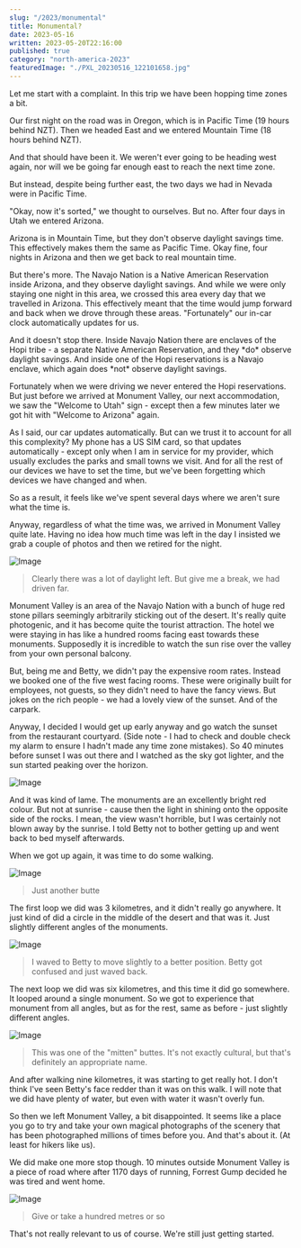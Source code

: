 ```yaml
---
slug: "/2023/monumental"
title: Monumental?
date: 2023-05-16
written: 2023-05-20T22:16:00
published: true
category: "north-america-2023"
featuredImage: "./PXL_20230516_122101658.jpg"
---
```


Let me start with a complaint.  In this trip we have been hopping time zones a bit.

Our first night on the road was in Oregon, which is in Pacific Time (19 hours behind NZT).  Then we headed East and we entered Mountain Time (18 hours behind NZT).

And that should have been it.  We weren't ever going to be heading west again, nor will we be going far enough east to reach the next time zone.

But instead, despite being further east, the two days we had in Nevada were in Pacific Time.

"Okay, now it's sorted," we thought to ourselves.  But no.  After four days in Utah we entered Arizona.

Arizona is in Mountain Time, but they don't observe daylight savings time.  This effectively makes them the same as Pacific Time.  Okay fine, four nights in Arizona and then we get back to real mountain time.

But there's more.  The Navajo Nation is a Native American Reservation inside Arizona, and they observe daylight savings.  And while we were only staying one night in this area, we crossed this area every day that we travelled in Arizona.  This effectively meant that the time would jump forward and back when we drove through these areas.  "Fortunately" our in-car clock automatically updates for us.

And it doesn't stop there.  Inside Navajo Nation there are enclaves of the Hopi tribe - a separate Native American Reservation, and they \*do\* observe daylight savings.  And inside one of the Hopi reservations is a Navajo enclave, which again does \*not\* observe daylight savings.

Fortunately when we were driving we never entered the Hopi reservations.  But just before we arrived at Monument Valley, our next accommodation, we saw the "Welcome to Utah" sign - except then a few minutes later we got hit with "Welcome to Arizona" again.

As I said, our car updates automatically.  But can we trust it to account for all this complexity?  My phone has a US SIM card, so that updates automatically - except only when I am in service for my provider, which usually excludes the parks and small towns we visit.  And for all the rest of our devices we have to set the time, but we've been forgetting which devices we have changed and when.

So as a result, it feels like we've spent several days where we aren't sure what the time is.

Anyway, regardless of what the time was, we arrived in Monument Valley quite late.  Having no idea how much time was left in the day I insisted we grab a couple of photos and then we retired for the night.

![Image](PXL_20230516_012234415.jpg)

> Clearly there was a lot of daylight left.  But give me a break, we had driven far.

Monument Valley is an area of the Navajo Nation with a bunch of huge red stone pillars seemingly arbitrarily sticking out of the desert.  It's really quite photogenic, and it has become quite the tourist attraction.  The hotel we were staying in has like a hundred rooms facing east towards these monuments.  Supposedly it is incredible to watch the sun rise over the valley from your own personal balcony.

But, being me and Betty, we didn't pay the expensive room rates.  Instead we booked one of the five west facing rooms.  These were originally built for employees, not guests, so they didn't need to have the fancy views.  But jokes on the rich people - we had a lovely view of the sunset.  And of the carpark.

Anyway, I decided I would get up early anyway and go watch the sunset from the restaurant courtyard.  (Side note - I had to check and double check my alarm to ensure I hadn't made any time zone mistakes).  So 40 minutes before sunset I was out there and I watched as the sky got lighter, and the sun started peaking over the horizon.

![Image](PXL_20230516_122101658.jpg)

And it was kind of lame.  The monuments are an excellently bright red colour.  But not at sunrise - cause then the light in shining onto the opposite side of the rocks.  I mean, the view wasn't horrible, but I was certainly not blown away by the sunrise.  I told Betty not to bother getting up and went back to bed myself afterwards.

When we got up again, it was time to do some walking.

![Image](PXL_20230516_163720622.jpg)

> Just another butte

The first loop we did was 3 kilometres, and it didn't really go anywhere.  It just kind of did a circle in the middle of the desert and that was it.  Just slightly different angles of the monuments.

![Image](PXL_20230516_170431947.jpg)

> I waved to Betty to move slightly to a better position.  Betty got confused and just waved back.

The next loop we did was six kilometres, and this time it did go somewhere.  It looped around a single monument.  So we got to experience that monument from all angles, but as for the rest, same as before - just slightly different angles.

![Image](PXL_20230516_183527567.jpg)

> This was one of the "mitten" buttes.  It's not exactly cultural, but that's definitely an appropriate name.

And after walking nine kilometres, it was starting to get really hot.  I don't think I've seen Betty's face redder than it was on this walk.  I will note that we did have plenty of water, but even with water it wasn't overly fun.

So then we left Monument Valley, a bit disappointed.  It seems like a place you go to try and take your own magical photographs of the scenery that has been photographed millions of times before you.  And that's about it.  (At least for hikers like us).

We did make one more stop though.  10 minutes outside Monument Valley is a piece of road where after 1170 days of running, Forrest Gump decided he was tired and went home.

![Image](PXL_20230516_194541206.jpg)

> Give or take a hundred metres or so

That's not really relevant to us of course.  We're still just getting started.